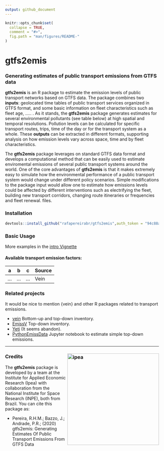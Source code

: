 ```yaml
---
output: github_document
---
```


```r
knitr::opts_chunk$set(
  collapse = TRUE,
  comment = "#>",
  fig.path = "man/figures/README-"
)
```

# gtfs2emis

### Generating estimates of public transport emissions from GTFS data

**gtfs2emis** is an R package to estimate the emission levels of public transport networks based on GTFS data. The package combines two **inputs**: geolocated time tables of public transport services organized in GTFS format, and some basic information on fleet characteristics such as fleet age, ..... . As it stands, the **gtfs2emis** package generates estimates for several environmental pollutants (see table below) at high spatial and temporal resolutions. Pollution levels can be calculated for specific transport routes, trips, time of the day or for the transport system as a whole. These **outputs** can be extracted in different formats, supporting analysis on how emission levels vary across space, time and by fleet characteristics.

The **gtfs2emis** package leverages on standard GTFS data format and develops a computational method that can be easily used to estimate enviromental emissions of several public transport systems around the world. One of the core advantages of **gtfs2emis** is that it makes extremely easy to simulate how the environmental performance of a public transport system would change under different policy scenarios. Simple modifications to the package input would allow one to estimate how emissions levels could be affected by different interventions such as electrifying the fleet, building new transport corridors, changing route itineraries or frequencies and fleet renewal.
files.

### Installation

```r
devtools::install_github("rafapereirabr/gtfs2emis",auth_token = "94c88a642a2f62fce15e4c05cc0b6ead55ff5851")
```

### Basic Usage

More examples in the [intro Vignette](https://github.com/rafapereirabr/gtfs2emis/blob/master/doc/gtfs2emis-vignette.md)

#### Available transport emission factors:


| a   |  b  |  c  | Source |
|-----|-----|-----|-----|
| ... | ... | ... | Vein   |


### **Related projects**

It would be nice to mention {vein} and other R packages related to transport emissions.

- [vein](https://github.com/atmoschem/vein) Bottom-up and top-down inventory.
- [EmissV](https://github.com/atmoschem/emissv) Top-down inventory.
- [Yeti](https://github.com/twollnik/YETI) (It seems abandon).
- [PythonEmissData](https://github.com/adelgadop/PythonEmissData) Jupyter notebook to estimate simple top-down emissions.


-----

### Credits <img align="right" src="man/figures/ipea_logo.png" alt="ipea" width="300">

The **gtfs2emis** package is developed by a team at the Institute for Applied Economic Research (Ipea) with collaboration from the National Institute for Space Research (INPE), both from Brazil. You can cite this package as:

* Pereira, R.H.M.; Bazzo, J.; Andrade, P.R.; (2020) gtfs2emis: Generating Estimates Of Public Transport Emissions From GTFS Data

